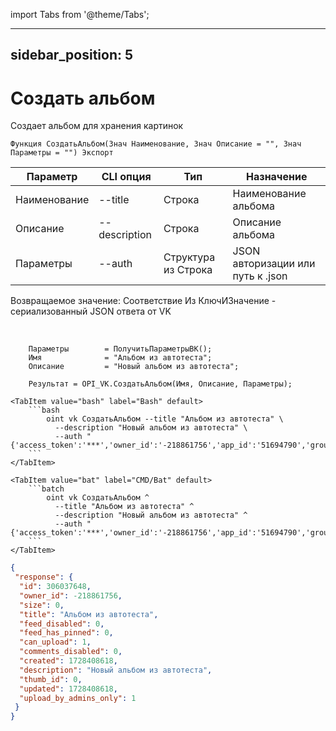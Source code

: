 ﻿import Tabs from '@theme/Tabs';

---
sidebar_position: 5
---

# Создать альбом
 Создает альбом для хранения картинок



`Функция СоздатьАльбом(Знач Наименование, Знач Описание = "", Знач Параметры = "") Экспорт`

  | Параметр | CLI опция | Тип | Назначение |
  |-|-|-|-|
  | Наименование | --title | Строка | Наименование альбома |
  | Описание | --description | Строка | Описание альбома |
  | Параметры | --auth | Структура из Строка | JSON авторизации или путь к .json |

  
  Возвращаемое значение:   Соответствие Из КлючИЗначение - сериализованный JSON ответа от VK

<br/>




```bsl title="Пример кода"
    Параметры        = ПолучитьПараметрыВК();
    Имя              = "Альбом из автотеста";
    Описание         = "Новый альбом из автотеста";

    Результат = OPI_VK.СоздатьАльбом(Имя, Описание, Параметры);
```
    

 <Tabs>
  
    <TabItem value="bash" label="Bash" default>
        ```bash
            oint vk СоздатьАльбом --title "Альбом из автотеста" \
              --description "Новый альбом из автотеста" \
              --auth "{'access_token':'***','owner_id':'-218861756','app_id':'51694790','group_id':'218861756'}"
        ```
    </TabItem>
  
    <TabItem value="bat" label="CMD/Bat" default>
        ```batch
            oint vk СоздатьАльбом ^
              --title "Альбом из автотеста" ^
              --description "Новый альбом из автотеста" ^
              --auth "{'access_token':'***','owner_id':'-218861756','app_id':'51694790','group_id':'218861756'}"
        ```
    </TabItem>
</Tabs>


```json title="Результат"
{
 "response": {
  "id": 306037648,
  "owner_id": -218861756,
  "size": 0,
  "title": "Альбом из автотеста",
  "feed_disabled": 0,
  "feed_has_pinned": 0,
  "can_upload": 1,
  "comments_disabled": 0,
  "created": 1728408618,
  "description": "Новый альбом из автотеста",
  "thumb_id": 0,
  "updated": 1728408618,
  "upload_by_admins_only": 1
 }
}
```
